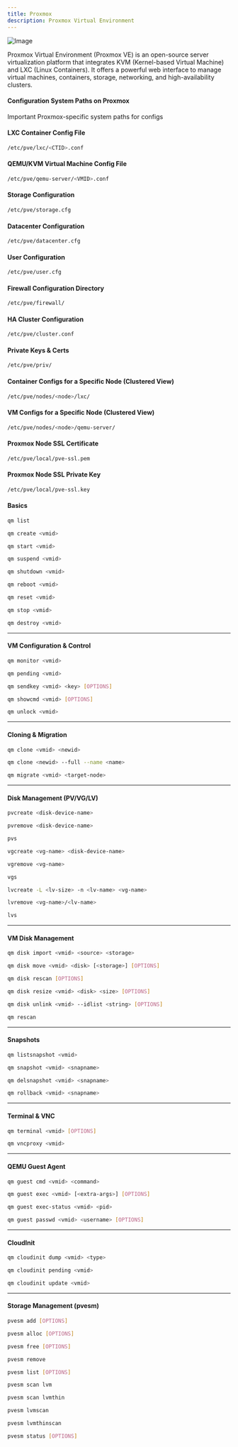 ```yaml
---
title: Proxmox
description: Proxmox Virtual Environment
---
```

![Image](./proxmox.jpg)

<Callout>Proxmox Virtual Environment (Proxmox VE) is an open-source server virtualization platform that integrates KVM (Kernel-based Virtual Machine) and LXC (Linux Containers). 
It offers a powerful web interface to manage virtual machines, containers, storage, networking, and high-availability clusters.</Callout>

#### Configuration System Paths on Proxmox
<Callout>Important Proxmox-specific system paths for configs</Callout>

#### LXC Container Config File
```bash
/etc/pve/lxc/<CTID>.conf
```

#### QEMU/KVM Virtual Machine Config File
```bash
/etc/pve/qemu-server/<VMID>.conf
```

#### Storage Configuration
```bash
/etc/pve/storage.cfg
```

#### Datacenter Configuration
```bash
/etc/pve/datacenter.cfg
```

#### User Configuration
```bash
/etc/pve/user.cfg
```

#### Firewall Configuration Directory
```bash
/etc/pve/firewall/
```

#### HA Cluster Configuration
```bash
/etc/pve/cluster.conf
```

#### Private Keys & Certs
```bash
/etc/pve/priv/
```

#### Container Configs for a Specific Node (Clustered View)
```bash
/etc/pve/nodes/<node>/lxc/
```

#### VM Configs for a Specific Node (Clustered View)
```bash
/etc/pve/nodes/<node>/qemu-server/
```

#### Proxmox Node SSL Certificate
```bash
/etc/pve/local/pve-ssl.pem
```

#### Proxmox Node SSL Private Key
```bash
/etc/pve/local/pve-ssl.key
```

#### Basics

```bash title="List all VMs"
qm list
```

```bash title="Create a VM"
qm create <vmid>
```

```bash title="Start a VM"
qm start <vmid>
```

```bash title="Suspend a VM"
qm suspend <vmid>
```

```bash title="Shutdown a VM"
qm shutdown <vmid>
```

```bash title="Reboot a VM"
qm reboot <vmid>
```

```bash title="Reset a VM"
qm reset <vmid>
```

```bash title="Stop a VM"
qm stop <vmid>
```

```bash title="Destroy a VM"
qm destroy <vmid>
```

---

#### VM Configuration & Control

```bash title="Enter Qemu Monitor Interface"
qm monitor <vmid>
```

```bash title="Show Pending Configuration"
qm pending <vmid>
```

```bash title="Send Key to VM"
qm sendkey <vmid> <key> [OPTIONS]
```

```bash title="Show VM Start Command"
qm showcmd <vmid> [OPTIONS]
```

```bash title="Unlock a VM"
qm unlock <vmid>
```

---

#### Cloning & Migration

```bash title="Clone a VM"
qm clone <vmid> <newid>
```

```bash title="Full Clone with Name"
qm clone <newid> --full --name <name>
```

```bash title="Migrate a VM"
qm migrate <vmid> <target-node>
```

---

#### Disk Management (PV/VG/LV)

```bash title="Create a PV"
pvcreate <disk-device-name>
```

```bash title="Remove a PV"
pvremove <disk-device-name>
```

```bash title="List all PVs"
pvs
```

```bash title="Create a VG"
vgcreate <vg-name> <disk-device-name>
```

```bash title="Remove a VG"
vgremove <vg-name>
```

```bash title="List all VGs"
vgs
```

```bash title="Create a LV"
lvcreate -L <lv-size> -n <lv-name> <vg-name>
```

```bash title="Remove a LV"
lvremove <vg-name>/<lv-name>
```

```bash title="List all LVs"
lvs
```

---

#### VM Disk Management

```bash title="Import Disk to VM"
qm disk import <vmid> <source> <storage>
```

```bash title="Move VM Disk"
qm disk move <vmid> <disk> [<storage>] [OPTIONS]
```

```bash title="Rescan Disk Sizes"
qm disk rescan [OPTIONS]
```

```bash title="Resize VM Disk"
qm disk resize <vmid> <disk> <size> [OPTIONS]
```

```bash title="Unlink/Delete VM Disk"
qm disk unlink <vmid> --idlist <string> [OPTIONS]
```

```bash title="Rescan Volumes"
qm rescan
```

---

#### Snapshots

```bash title="List Snapshots"
qm listsnapshot <vmid>
```

```bash title="Create a Snapshot"
qm snapshot <vmid> <snapname>
```

```bash title="Delete a Snapshot"
qm delsnapshot <vmid> <snapname>
```

```bash title="Rollback to Snapshot"
qm rollback <vmid> <snapname>
```

---

#### Terminal & VNC

```bash title="Access VM Serial Terminal"
qm terminal <vmid> [OPTIONS]
```

```bash title="Proxy VM VNC to stdin/stdout"
qm vncproxy <vmid>
```

---

#### QEMU Guest Agent

```bash title="Run Guest Agent Command"
qm guest cmd <vmid> <command>
```

```bash title="Execute Command via Guest Agent"
qm guest exec <vmid> [<extra-args>] [OPTIONS]
```

```bash title="Get Guest Exec Status"
qm guest exec-status <vmid> <pid>
```

```bash title="Set Guest User Password"
qm guest passwd <vmid> <username> [OPTIONS]
```

---

#### CloudInit

```bash title="Dump CloudInit Config"
qm cloudinit dump <vmid> <type>
```

```bash title="Show Pending CloudInit Config"
qm cloudinit pending <vmid>
```

```bash title="Update CloudInit Drive"
qm cloudinit update <vmid>
```

---

#### Storage Management (pvesm)

```bash title="Add New Storage"
pvesm add [OPTIONS]
```

```bash title="Allocate Disk Image"
pvesm alloc [OPTIONS]
```

```bash title="Free/Delete Volume"
pvesm free [OPTIONS]
```

```bash title="Remove Storage"
pvesm remove
```

```bash title="List Storage Content"
pvesm list [OPTIONS]
```

```bash title="Scan Local LVM"
pvesm scan lvm
```

```bash title="Scan Local LVM Thin"
pvesm scan lvmthin
```

```bash title="Scan LVM Alias"
pvesm lvmscan
```

```bash title="Scan LVMThin Alias"
pvesm lvmthinscan
```

```bash title="Check Datastore Status"
pvesm status [OPTIONS]
```